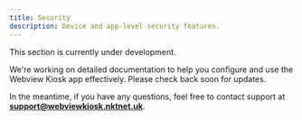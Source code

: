 ```yaml
---
title: Security
description: Device and app-level security features.
---
```


This section is currently under development.

We're working on detailed documentation to help you configure and use the
Webview Kiosk app effectively. Please check back soon for updates.

In the meantime, if you have any questions, feel free to contact support at
**support@webviewkiosk.nktnet.uk**.
